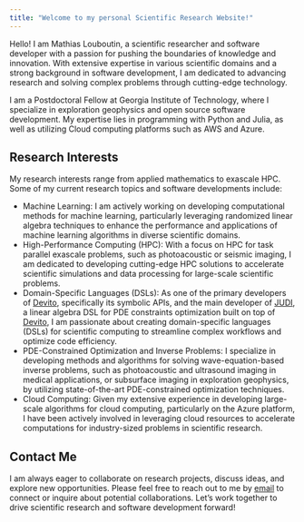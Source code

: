 ```yaml
---
title: "Welcome to my personal Scientific Research Website!"
---
```


Hello! I am Mathias Louboutin, a scientific researcher and software developer with a passion for pushing the boundaries of knowledge and innovation. With extensive expertise in various scientific domains and a strong background in software development, I am dedicated to advancing research and solving complex problems through cutting-edge technology.

I am a Postdoctoral Fellow at Georgia Institute of Technology, where I specialize in exploration geophysics and open source software development. My expertise lies in programming with Python and Julia, as well as utilizing Cloud computing platforms such as AWS and Azure.

## Research Interests

My research interests range from applied mathematics to exascale HPC. Some of my current research topics and software developments include:

- Machine Learning: I am actively working on developing computational methods for machine learning, particularly leveraging randomized linear algebra techniques to enhance the performance and applications of machine learning algorithms in diverse scientific domains.
- High-Performance Computing (HPC): With a focus on HPC for task parallel exascale problems, such as photoacoustic or seismic imaging, I am dedicated to developing cutting-edge HPC solutions to accelerate scientific simulations and data processing for large-scale scientific problems.
- Domain-Specific Languages (DSLs): As one of the primary developers of [Devito], specifically its symbolic APIs, and the main developer of [JUDI], a linear algebra DSL for PDE constraints optimization built on top of [Devito], I am passionate about creating domain-specific languages (DSLs) for scientific computing to streamline complex workflows and optimize code efficiency.
- PDE-Constrained Optimization and Inverse Problems: I specialize in developing methods and algorithms for solving wave-equation-based inverse problems, such as photoacoustic and ultrasound imaging in medical applications, or subsurface imaging in exploration geophysics, by utilizing state-of-the-art PDE-constrained optimization techniques.
- Cloud Computing: Given my extensive experience in developing large-scale algorithms for cloud computing, particularly on the Azure platform, I have been actively involved in leveraging cloud resources to accelerate computations for industry-sized problems in scientific research.

## Contact Me

I am always eager to collaborate on research projects, discuss ideas, and explore new opportunities. Please feel free to reach out to me by [email](mailto:mathias.louboutin@gmail.com) to connect or inquire about potential collaborations. Let's work together to drive scientific research and software development forward!


[Devito]: https://github.com/devitocodes/devito
[JUDI]: https://github.com/slimgroup/JUDI.jl

